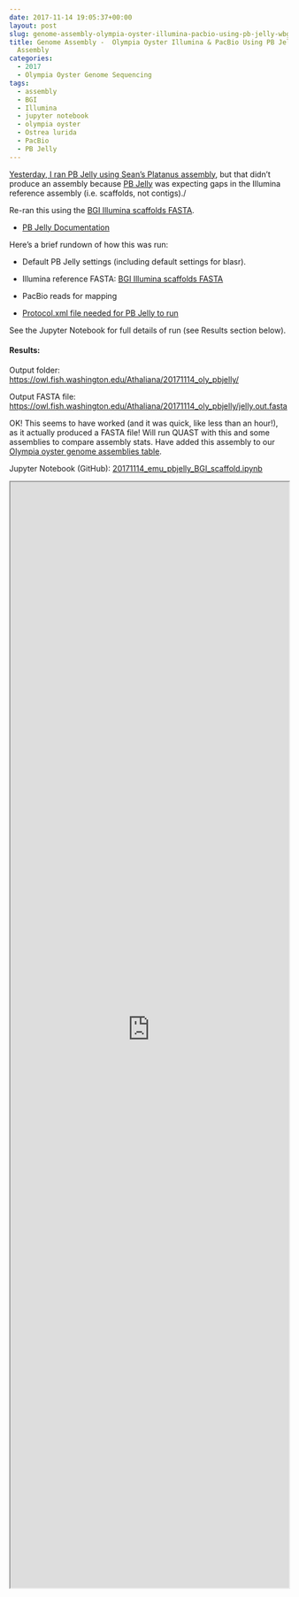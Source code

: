 ```yaml
---
date: 2017-11-14 19:05:37+00:00
layout: post
slug: genome-assembly-olympia-oyster-illumina-pacbio-using-pb-jelly-wbgi-scaffold-assembly
title: Genome Assembly -  Olympia Oyster Illumina & PacBio Using PB Jelly w/BGI Scaffold
  Assembly
categories:
  - 2017
  - Olympia Oyster Genome Sequencing
tags:
  - assembly
  - BGI
  - Illumina
  - jupyter notebook
  - olympia oyster
  - Ostrea lurida
  - PacBio
  - PB Jelly
---
```


[Yesterday, I ran PB Jelly using Sean's Platanus assembly](https://robertslab.github.io/sams-notebook/posts/2017/2017-11-14-genome-assembly-olympia-oyster-illumina-pacbio-using-pb-jelly-wplatanus-assembly/), but that didn't produce an assembly because [PB Jelly](https://sourceforge.net/p/pb-jelly/wiki/Home/) was expecting gaps in the Illumina reference assembly (i.e. scaffolds, not contigs)./

Re-ran this using the [BGI Illumina scaffolds FASTA](https://owl.fish.washington.edu/O_lurida_genome_assemblies_BGI/20161201/cdts-hk.genomics.cn/Ostrea_lurida/Ostrea_lurida.fa).





  * [PB Jelly Documentation](https://sourceforge.net/p/pb-jelly/wiki/Home/)



Here's a brief rundown of how this was run:



  * Default PB Jelly settings (including default settings for blasr).


  * Illumina reference FASTA: [BGI Illumina scaffolds FASTA](https://owl.fish.washington.edu/O_lurida_genome_assemblies_BGI/20161201/cdts-hk.genomics.cn/Ostrea_lurida/Ostrea_lurida.fa)


  * PacBio reads for mapping


  * [Protocol.xml file needed for PB Jelly to run](https://owl.fish.washington.edu/Athaliana/20171114_oly_pbjelly/Protocol.xml)



See the Jupyter Notebook for full details of run (see Results section below).



#### Results:



Output folder: [https://owl.fish.washington.edu/Athaliana/20171114_oly_pbjelly/](http://owl.fish.washington.edu/Athaliana/20171114_oly_pbjelly/)

Output FASTA file: [https://owl.fish.washington.edu/Athaliana/20171114_oly_pbjelly/jelly.out.fasta](http://owl.fish.washington.edu/Athaliana/20171114_oly_pbjelly/jelly.out.fasta)

OK! This seems to have worked (and it was quick, like less than an hour!), as it actually produced a FASTA file! Will run QUAST with this and some assemblies to compare assembly stats. Have added this assembly to our [Olympia oyster genome assemblies table](https://github.com/RobertsLab/project-olympia.oyster-genomic/wiki/Genome-Assemblies).

Jupyter Notebook (GitHub): [20171114_emu_pbjelly_BGI_scaffold.ipynb](https://github.com/sr320/LabDocs/blob/master/jupyter_nbs/sam/20171114_emu_pbjelly_BGI_scaffold.ipynb)

<iframe src="https://render.githubusercontent.com/view/ipynb?commit=97a28b38b6bbbd989a77ea69d172e6c0e4dd4ef0&enc;_url=68747470733a2f2f7261772e67697468756275736572636f6e74656e742e636f6d2f73723332302f4c6162446f63732f393761323862333862366262626439383961373765613639643137326536633065346464346566302f6a7570797465725f6e62732f73616d2f32303137313131345f656d755f70626a656c6c795f4247495f73636166666f6c642e6970796e62&nwo;=sr320%2FLabDocs&path;=jupyter_nbs%2Fsam%2F20171114_emu_pbjelly_BGI_scaffold.ipynb&repository;_id=13746500&repository;_type=Repository#f3ad29ab-37d8-49b9-8e4b-7a2b3b25a19d" width="100%" height="2000" scrolling="yes"></iframe>
